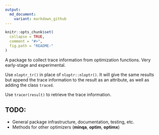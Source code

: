 ```yaml
---
output:
  md_document:
    variant: markdown_github
---
```


<!-- README.md is generated from README.Rmd. Please edit that file -->

```r
knitr::opts_chunk$set(
  collapse = TRUE,
  comment = "#>",
  fig.path = "README-"
)
```

A package to collect trace information from optimization functions. Very
early-stage and experimental.

Use `nloptr_tr()` in place of `nloptr::nloptr()`.  It will give the same
results but append the trace information to the result as an attribute, as well
as adding the class `traced`.

Use `tracer(result)` to retrieve the trace information.

## TODO:

 - General package infrastructure, documentation, testing, etc.
 - Methods for other optimizers (**minqa**, **optim**, **optimx**)